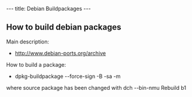 ---
title: Debian Buildpackages
---

==How to build debian packages==

Main description:
* http://www.debian-ports.org/archive 

How to build a package:
* dpkg-buildpackage --force-sign -B -sa -m<email>
where source package has been changed with dch --bin-nmu Rebuild b1